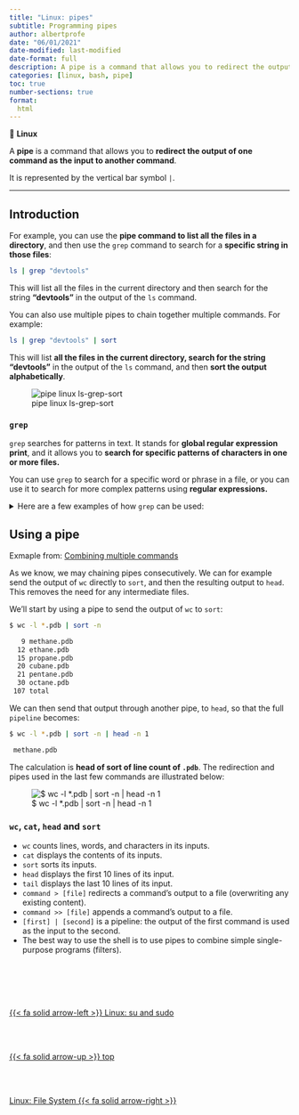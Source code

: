 ```yaml
---
title: "Linux: pipes"
subtitle: Programming pipes
author: albertprofe
date: "06/01/2021"
date-modified: last-modified
date-format: full
description: A pipe is a command that allows you to redirect the output of one command as the input to another command
categories: [linux, bash, pipe]
toc: true
number-sections: true
format:
  html
---
```


::: {.summary}

📘 **Linux**

A **pipe** is a command that allows you to **redirect the output of one command as the input to another command**. 

It is represented by the vertical bar symbol ``|``.

:::

---

## Introduction

For example, you can use the **pipe command to list all the files in a directory**, and then use the ``grep`` command to search for a **specific string in those files**:

``` bash
ls | grep "devtools"
```

This will list all the files in the current directory and then search for the string **"devtools"** in the output of the `ls` command.

You can also use multiple pipes to chain together multiple commands. For example:

``` bash
ls | grep "devtools" | sort
```

This will list **all the files in the current directory, search for the string "devtools"** in the output of the `ls` command, and then **sort the output alphabetically**.


![pipe linux ls-grep-sort](/images/linux/linux-mint-pipe-01.png)

### ``grep``

 ``grep`` searches for patterns in text. It stands for **global regular expression print**, and it allows you to **search for specific patterns of characters in one or more files.**

You can use `grep` to search for a specific word or phrase in a file, or you can use it to search for more complex patterns using **regular expressions.**

<details>
<summary>Here are a few examples of how `grep` can be used:</summary>
<br>
To search for a **specific word in a file**:

``` bash
grep "word" file.txt
```

To search for a **specific word in multiple files**:

``` bash
grep "word" file1.txt file2.txt file3.txt
```

To search for a **word that starts with a specific letter**:

``` bash
grep "^w" file.txt
```

To search for a **word that ends with a specific letter**:

``` bash
grep "w$" file.txt
```
</details>

## Using a pipe

Exmaple from: [Combining multiple commands](https://swcarpentry.github.io/shell-novice/04-pipefilter/index.html#combining-multiple-commands)

As we know, we may chaining pipes consecutively. We can for example send the output of ``wc`` directly to ``sort``, and then the resulting output to ``head``. This removes the need for any intermediate files.

We’ll start by using a pipe to send the output of ``wc`` to ``sort``:

``` .bash
$ wc -l *.pdb | sort -n
```

``` .bash
   9 methane.pdb
  12 ethane.pdb
  15 propane.pdb
  20 cubane.pdb
  21 pentane.pdb
  30 octane.pdb
 107 total
```
We can then send that output through another pipe, to ``head``, so that the full ``pipeline`` becomes:

``` .bash
$ wc -l *.pdb | sort -n | head -n 1
```
``` .bash
 methane.pdb
```


The calculation is **head of sort of line count of ``.pdb``**. The redirection and pipes used in the last few commands are illustrated below:

![$ wc -l *.pdb | sort -n | head -n 1](/images/linux/pipe.png)

### ``wc``, ``cat``, ``head`` and ``sort``

- ``wc`` counts lines, words, and characters in its inputs.
- ``cat`` displays the contents of its inputs.
- ``sort`` sorts its inputs.
- ``head`` displays the first 10 lines of its input.
- ``tail`` displays the last 10 lines of its input.
- ``command > [file]`` redirects a command’s output to a file (overwriting any existing content).
- ``command >> [file]`` appends a command’s output to a file.
- ``[first] | [second]`` is a pipeline: the output of the first command is used as the input to the second.
- The best way to use the shell is to use pipes to combine simple single-purpose programs (filters).

<!--- navLinks -->
<br><br>
<div class=row>
<br>
<div class='column left previous'>
<br>
[{{< fa solid arrow-left >}} Linux: su and sudo](/linux/linux-what-sudo.qmd)
<br>
</div>
<br>
<div class='column center'>
<br>
[{{< fa solid arrow-up >}} top](#top)
<br>
</div>
<br>
<div class='column right next'>
<br>
[Linux: File System  {{< fa solid arrow-right >}}](/linux/linux-what-fsys.qmd)
<br>
</div>
<br>
</div>
